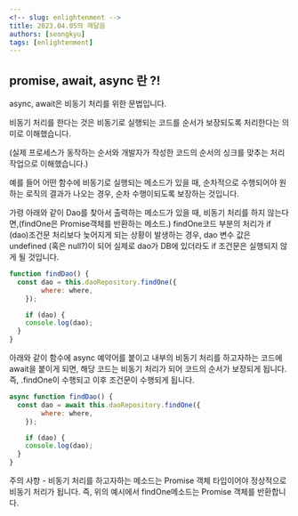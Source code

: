 ```yaml
---
<!-- slug: enlightenment -->
title: 2023.04.05의 깨달음
authors: [seongkyu]
tags: [enlightenment]
---
```


## promise, await, async 란 ?!

async, await은 비동기 처리를 위한 문법입니다.

비동기 처리를 한다는 것은 비동기로 실행되는 코드를 순서가 보장되도록 처리한다는 의미로 이해했습니다.

(실제 프로세스가 동작하는 순서와 개발자가 작성한 코드의 순서의 싱크를 맞추는 처리 작업으로 이해했습니다.)

예를 들어 어떤 함수에 비동기로 실행되는 메소드가 있을 때, 순차적으로 수행되어야 원하는 로직의 결과가 나오는 경우, 순차 수행이되도록 보장하는 것입니다.

가령 아래와 같이 Dao를 찾아서 출력하는 메소드가 있을 때, 비동기 처리를 하지 않는다면,(findOne은 Promise객체를 반환하는 메소드.) findOne코드 부분의 처리가 if (dao)조건문 처리보다 늦어지게 되는 상황이 발생하는 경우, dao 변수 값은 undefined (혹은 null?)이 되어 실제로 dao가 DB에 있더라도 if 조건문은 실행되지 않게 될 것입니다.

```jsx
function findDao() {
  const dao = this.daoRepository.findOne({
		where: where,
	});

	if (dao) {
    console.log(dao);
  }
}
```

아래와 같이 함수에 async 예약어를 붙이고 내부의  비동기 처리를 하고자하는 코드에 await을 붙이게 되면, 해당 코드는 비동기 처리가 되어 코드의 순서가 보장되게 됩니다. 즉, .findOne이 수행되고 이후 조건문이 수행되게 됩니다.

```jsx
async function findDao() {
  const dao = await this.daoRepository.findOne({
		where: where,
	});

	if (dao) {
    console.log(dao);
  }
}
```

주의 사항 - 비동기 처리를 하고자하는 메소드는 Promise 객체 타입이어야 정상적으로 비동기 처리가 됩니다. 즉, 위의 예시에서 findOne메소드는 Promise 객체를 반환합니다.